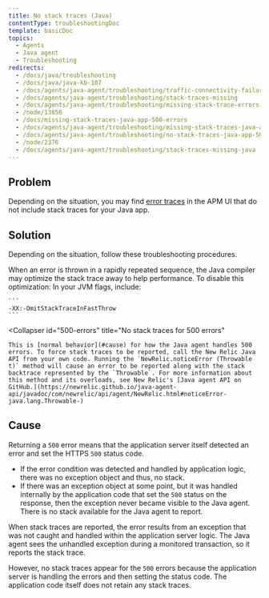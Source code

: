 ```yaml
---
title: No stack traces (Java)
contentType: troubleshootingDoc
template: basicDoc
topics:
  - Agents
  - Java agent
  - Troubleshooting
redirects:
  - /docs/java/troubleshooting
  - /docs/java/java-kb-107
  - /docs/agents/java-agent/troubleshooting/traffic-connectivity-failure
  - /docs/agents/java-agent/troubleshooting/stack-traces-missing
  - /docs/agents/java-agent/troubleshooting/missing-stack-trace-errors-java
  - /node/13856
  - /docs/missing-stack-traces-java-app-500-errors
  - /docs/agents/java-agent/troubleshooting/missing-stack-traces-java-app-500-errors
  - /docs/agents/java-agent/troubleshooting/no-stack-traces-java-app-500-errors
  - /node/2376
  - /docs/agents/java-agent/troubleshooting/stack-traces-missing-java
---
```


## Problem

Depending on the situation, you may find [error traces](/docs/apm/applications-menu/error-analytics/error-analytics-manage-error-traces) in the APM UI that do not include stack traces for your Java app.

## Solution

Depending on the situation, follow these troubleshooting procedures.

<CollapserGroup>
  <Collapser
    id="repeated-errors"
    title="No stack traces for rapidly repeated errors"
  >
    When an error is thrown in a rapidly repeated sequence, the Java compiler may optimize the stack trace away to help performance. To disable this optimization: In your JVM flags, include:

    ```
    -XX:-OmitStackTraceInFastThrow
    ```
  </Collapser>

  <Collapser
    id="500-errors"
    title="No stack traces for 500 errors"
  >
    This is [normal behavior](#cause) for how the Java agent handles 500 errors. To force stack traces to be reported, call the New Relic Java API from your own code. Running the `NewRelic.noticeError (Throwable t)` method will cause an error to be reported along with the stack backtrace represented by the `Throwable`. For more information about this method and its overloads, see New Relic's [Java agent API on GitHub.](https://newrelic.github.io/java-agent-api/javadoc/com/newrelic/api/agent/NewRelic.html#noticeError-java.lang.Throwable-)
  </Collapser>
</CollapserGroup>

## Cause

Returning a `500` error means that the application server itself detected an error and set the HTTPS `500` status code.

* If the error condition was detected and handled by application logic, there was no exception object and thus, no stack.
* If there was an exception object at some point, but it was handled internally by the application code that set the `500` status on the response, then the exception never became visible to the Java agent. There is no stack available for the Java agent to report.

When stack traces are reported, the error results from an exception that was not caught and handled within the application server logic. The Java agent sees the unhandled exception during a monitored transaction, so it reports the stack trace.

However, no stack traces appear for the `500` errors because the application server is handling the errors and then setting the status code. The application code itself does not retain any stack traces.

